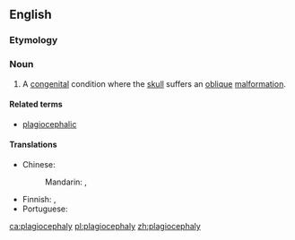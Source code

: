 ==English==
{{wikipedia}}

===Etymology===
{{confix|plagio|cephaly|lang=en}}

===Noun===
{{en-noun|plagiocephalies}}

# {{label|en|pathology}} A [[congenital]] condition where the [[skull]] suffers an [[oblique]] [[malformation]].

====Related terms====
* [[plagiocephalic]]

====Translations====
{{trans-top|congenital condition}}
* Chinese:
*: Mandarin: {{t|cmn|斜頭畸形|sc=Hani}}, {{t|cmn|斜头畸形|tr=xiétóu jīxíng|sc=Hani}}
{{trans-mid}}
* Finnish: {{t|fi|vinokalloisuus}}, {{t|fi|plagiokefalia}}
* Portuguese: {{t|pt|plagiocefalia|f}}
{{trans-bottom}}

[[ca:plagiocephaly]]
[[pl:plagiocephaly]]
[[zh:plagiocephaly]]